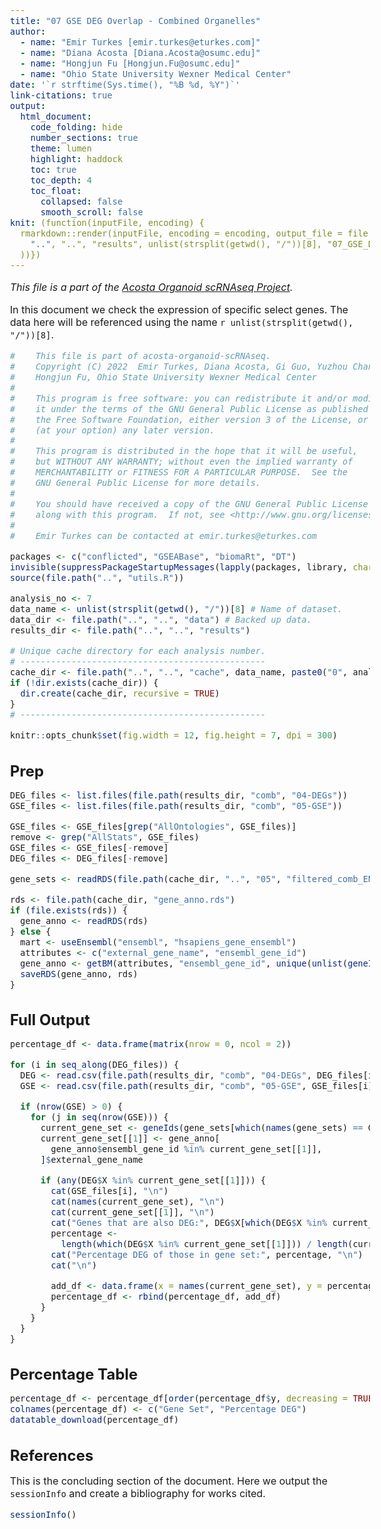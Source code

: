 ```yaml
---
title: "07 GSE DEG Overlap - Combined Organelles"
author:
  - name: "Emir Turkes [emir.turkes@eturkes.com]"
  - name: "Diana Acosta [Diana.Acosta@osumc.edu]"
  - name: "Hongjun Fu [Hongjun.Fu@osumc.edu]"
  - name: "Ohio State University Wexner Medical Center"
date: '`r strftime(Sys.time(), "%B %d, %Y")`'
link-citations: true
output:
  html_document:
    code_folding: hide
    number_sections: true
    theme: lumen
    highlight: haddock
    toc: true
    toc_depth: 4
    toc_float:
      collapsed: false
      smooth_scroll: false
knit: (function(inputFile, encoding) {
  rmarkdown::render(inputFile, encoding = encoding, output_file = file.path(
    "..", "..", "results", unlist(strsplit(getwd(), "/"))[8], "07_GSE_DEG_overlap.html"
  ))})
---
```


<style type="text/css">
body {font-size: 16px;}
h1.title {font-size: 35px;}
h1 {font-size: 24px;}
h2 {font-size: 22px;}
h3 {font-size: 20px;}
.toc-content {padding-left: 0px; padding-right: 0px;}
div.tocify {width: 100%;}
.tocify-subheader .tocify-item {font-size: 0.95em; padding-left: 25px; text-indent: 0;}
.tocify-subheader .tocify-subheader .tocify-item {
  font-size: 0.95em; padding-left: 35px; text-indent: 0;
}
.tocify-subheader .tocify-subheader .tocify-subheader .tocify-item {
  font-size: 0.95em; padding-left: 45px; text-indent: 0;
}
div.main-container {max-width: none; width: 100%;}
</style>

*This file is a part of the [Acosta Organoid scRNAseq Project](https://github.com/eturkes/acosta-organoid-scRNAseq).*

In this document we check the expression of specific select genes.
The data here will be referenced using the name ``r unlist(strsplit(getwd(), "/"))[8]``.

```r
#    This file is part of acosta-organoid-scRNAseq.
#    Copyright (C) 2022  Emir Turkes, Diana Acosta, Gi Guo, Yuzhou Chang,
#    Hongjun Fu, Ohio State University Wexner Medical Center
#
#    This program is free software: you can redistribute it and/or modify
#    it under the terms of the GNU General Public License as published by
#    the Free Software Foundation, either version 3 of the License, or
#    (at your option) any later version.
#
#    This program is distributed in the hope that it will be useful,
#    but WITHOUT ANY WARRANTY; without even the implied warranty of
#    MERCHANTABILITY or FITNESS FOR A PARTICULAR PURPOSE.  See the
#    GNU General Public License for more details.
#
#    You should have received a copy of the GNU General Public License
#    along with this program.  If not, see <http://www.gnu.org/licenses/>.
#
#    Emir Turkes can be contacted at emir.turkes@eturkes.com

packages <- c("conflicted", "GSEABase", "biomaRt", "DT")
invisible(suppressPackageStartupMessages(lapply(packages, library, character.only = TRUE)))
source(file.path("..", "utils.R"))

analysis_no <- 7
data_name <- unlist(strsplit(getwd(), "/"))[8] # Name of dataset.
data_dir <- file.path("..", "..", "data") # Backed up data.
results_dir <- file.path("..", "..", "results")

# Unique cache directory for each analysis number.
# ------------------------------------------------
cache_dir <- file.path("..", "..", "cache", data_name, paste0("0", analysis_no))
if (!dir.exists(cache_dir)) {
  dir.create(cache_dir, recursive = TRUE)
}
# ------------------------------------------------

knitr::opts_chunk$set(fig.width = 12, fig.height = 7, dpi = 300)
```

# Prep

```r
DEG_files <- list.files(file.path(results_dir, "comb", "04-DEGs"))
GSE_files <- list.files(file.path(results_dir, "comb", "05-GSE"))

GSE_files <- GSE_files[grep("AllOntologies", GSE_files)]
remove <- grep("AllStats", GSE_files)
GSE_files <- GSE_files[-remove]
DEG_files <- DEG_files[-remove]

gene_sets <- readRDS(file.path(cache_dir, "..", "05", "filtered_comb_ENSG.rds"))

rds <- file.path(cache_dir, "gene_anno.rds")
if (file.exists(rds)) {
  gene_anno <- readRDS(rds)
} else {
  mart <- useEnsembl("ensembl", "hsapiens_gene_ensembl")
  attributes <- c("external_gene_name", "ensembl_gene_id")
  gene_anno <- getBM(attributes, "ensembl_gene_id", unique(unlist(geneIds(gene_sets))), mart)
  saveRDS(gene_anno, rds)
}
```

# Full Output

```r
percentage_df <- data.frame(matrix(nrow = 0, ncol = 2))

for (i in seq_along(DEG_files)) {
  DEG <- read.csv(file.path(results_dir, "comb", "04-DEGs", DEG_files[i]))
  GSE <- read.csv(file.path(results_dir, "comb", "05-GSE", GSE_files[i]))

  if (nrow(GSE) > 0) {
    for (j in seq(nrow(GSE))) {
      current_gene_set <- geneIds(gene_sets[which(names(gene_sets) == GSE$X[j])]) 
      current_gene_set[[1]] <- gene_anno[
        gene_anno$ensembl_gene_id %in% current_gene_set[[1]],
      ]$external_gene_name

      if (any(DEG$X %in% current_gene_set[[1]])) {
        cat(GSE_files[i], "\n")
        cat(names(current_gene_set), "\n")
        cat(current_gene_set[[1]], "\n")
        cat("Genes that are also DEG:", DEG$X[which(DEG$X %in% current_gene_set[[1]])], "\n")
        percentage <-
          length(which(DEG$X %in% current_gene_set[[1]])) / length(current_gene_set[[1]]) * 100
        cat("Percentage DEG of those in gene set:", percentage, "\n")
        cat("\n")

        add_df <- data.frame(x = names(current_gene_set), y = percentage)
        percentage_df <- rbind(percentage_df, add_df)
      }
    }
  }
}
```

# Percentage Table

```r
percentage_df <- percentage_df[order(percentage_df$y, decreasing = TRUE), ]
colnames(percentage_df) <- c("Gene Set", "Percentage DEG")
datatable_download(percentage_df)
```

# References

This is the concluding section of the document. Here we output the `sessionInfo` and create a bibliography for works cited.

```r
sessionInfo()
```
